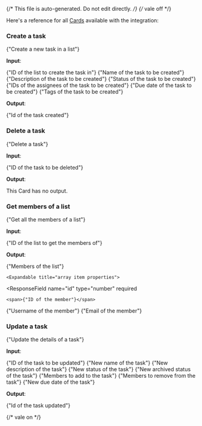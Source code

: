{/* This file is auto-generated. Do not edit directly. */}
{/* vale off */}

Here's a reference for all [Cards](/learn/reference/cards/introduction) available with the integration:

### Create a task

<span>{"Create a new task in a list"}</span>

**Input**:

<Expandable title="input fields">
  <ResponseField
    name="listId"
    type="string"
    required
  >
    <span>{"ID of the list to create the task in"}</span>
  </ResponseField>
  <ResponseField
    name="name"
    type="string"
    required
  >
    <span>{"Name of the task to be created"}</span>
  </ResponseField>
  <ResponseField
    name="description"
    type="string"
  >
    <span>{"Description of the task to be created"}</span>
  </ResponseField>
  <ResponseField
    name="status"
    type="string"
  >
    <span>{"Status of the task to be created"}</span>
  </ResponseField>
  <ResponseField
    name="assignees"
    type="array"
  >
    <span>{"IDs of the assignees of the task to be created"}</span>
  </ResponseField>
  <ResponseField
    name="dueDate"
    type="string (date-time)"
  >
    <span>{"Due date of the task to be created"}</span>
  </ResponseField>
  <ResponseField
    name="tags"
    type="array"
  >
    <span>{"Tags of the task to be created"}</span>
  </ResponseField>
</Expandable>

**Output**:

<Expandable title="output">
  <ResponseField
    name="taskId"
    type="string"
    required
  >
    <span>{"Id of the task created"}</span>
  </ResponseField>
</Expandable>

### Delete a task

<span>{"Delete a task"}</span>

**Input**:

<Expandable title="input fields">
  <ResponseField
    name="taskId"
    type="string"
    required
  >
    <span>{"ID of the task to be deleted"}</span>
  </ResponseField>
</Expandable>

**Output**:

This Card has no output.

### Get members of a list

<span>{"Get all the members of a list"}</span>

**Input**:

<Expandable title="input fields">
  <ResponseField
    name="listId"
    type="string"
    required
  >
    <span>{"ID of the list to get the members of"}</span>
  </ResponseField>
</Expandable>

**Output**:

<Expandable title="output">
  <ResponseField
    name="members"
    type="array"
    required
  >
    <span>{"Members of the list"}</span>

    <Expandable title="array item properties">
  <ResponseField
    name="id"
    type="number"
    required
  >
    <span>{"ID of the member"}</span>
  </ResponseField>
  <ResponseField
    name="username"
    type="string"
    required
  >
    <span>{"Username of the member"}</span>
  </ResponseField>
  <ResponseField
    name="email"
    type="string"
    required
  >
    <span>{"Email of the member"}</span>
  </ResponseField>
    </Expandable>
  </ResponseField>
</Expandable>

### Update a task

<span>{"Update the details of a task"}</span>

**Input**:

<Expandable title="input fields">
  <ResponseField
    name="taskId"
    type="string"
    required
  >
    <span>{"ID of the task to be updated"}</span>
  </ResponseField>
  <ResponseField
    name="name"
    type="string"
  >
    <span>{"New name of the task"}</span>
  </ResponseField>
  <ResponseField
    name="description"
    type="string"
  >
    <span>{"New description of the task"}</span>
  </ResponseField>
  <ResponseField
    name="status"
    type="string"
  >
    <span>{"New status of the task"}</span>
  </ResponseField>
  <ResponseField
    name="archived"
    type="boolean"
  >
    <span>{"New archived status of the task"}</span>
  </ResponseField>
  <ResponseField
    name="assigneesToAdd"
    type="array"
  >
    <span>{"Members to add to the task"}</span>
  </ResponseField>
  <ResponseField
    name="assigneesToRemove"
    type="array"
  >
    <span>{"Members to remove from the task"}</span>
  </ResponseField>
  <ResponseField
    name="dueDate"
    type="string (date-time)"
  >
    <span>{"New due date of the task"}</span>
  </ResponseField>
</Expandable>

**Output**:

<Expandable title="output">
  <ResponseField
    name="taskId"
    type="string"
    required
  >
    <span>{"Id of the task updated"}</span>
  </ResponseField>
</Expandable>


{/* vale on */}
